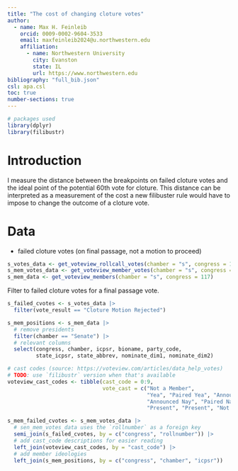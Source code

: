 ```yaml
---
title: "The cost of changing cloture votes"
author: 
  - name: Max H. Feinleib
    orcid: 0009-0002-9604-3533
    email: maxfeinleib2024@u.northwestern.edu
    affiliation:
      - name: Northwestern University
        city: Evanston
        state: IL
        url: https://www.northwestern.edu
bibliography: "full_bib.json"
csl: apa.csl
toc: true
number-sections: true
---
```


```r
# packages used
library(dplyr)
library(filibustr)
```

# Introduction
I measure the distance between the breakpoints on failed cloture votes and the ideal point of the potential 60th vote for cloture. This distance can be interpreted as a measurement of the cost a new filibuster rule would have to impose to change the outcome of a cloture vote.

# Data
* failed cloture votes (on final passage, not a motion to proceed)

```r
s_votes_data <- get_voteview_rollcall_votes(chamber = "s", congress = 117)
s_mem_votes_data <- get_voteview_member_votes(chamber = "s", congress = 117)
s_mem_data <- get_voteview_members(chamber = "s", congress = 117)
```

Filter to failed cloture votes for a final passage vote.
```r
s_failed_cvotes <- s_votes_data |> 
  filter(vote_result == "Cloture Motion Rejected")

s_mem_positions <- s_mem_data |> 
  # remove presidents
  filter(chamber == "Senate") |> 
  # relevant columns
  select(congress, chamber, icpsr, bioname, party_code, 
         state_icpsr, state_abbrev, nominate_dim1, nominate_dim2)

# cast codes (source: https://voteview.com/articles/data_help_votes)
# TODO: use `filibustr` version when that's available
voteview_cast_codes <- tibble(cast_code = 0:9,
                              vote_cast = c("Not a Member", 
                                            "Yea", "Paired Yea", "Announced Yea", 
                                            "Announced Nay", "Paired Nay", "Nay",
                                            "Present", "Present", "Not Voting"))

s_mem_failed_cvotes <- s_mem_votes_data |> 
  # sen_mem_votes_data uses the `rollnumber` as a foreign key
  semi_join(s_failed_cvotes, by = c("congress", "rollnumber")) |> 
  # add cast_code descriptions for easier reading
  left_join(voteview_cast_codes, by = "cast_code") |> 
  # add member ideologies
  left_join(s_mem_positions, by = c("congress", "chamber", "icpsr"))


```

